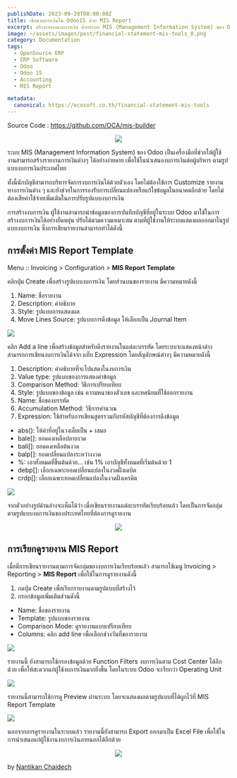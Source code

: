 ```yaml
---
publishDate: 2023-09-20T00:00:00Z
title: เขียนงบการเงินใน Odoo15 ด้วย MIS Report 
excerpt: สร้างรายงานงบการเงิน ด้วยระบบ MIS (Management Information System) ของ Odoo
image: ~/assets/images/post/financial-statement-mis-tools_0.png
category: Documentation
tags:
  - OpenSource ERP
  - ERP Software
  - Odoo
  - Odoo 15
  - Accounting
  - MIS Report

metadata:
  canonical: https://ecosoft.co.th/financial-statement-mis-tools
---
```


Source Code : https://github.com/OCA/mis-builder

<center>
<img src="https://miro.medium.com/v2/resize:fit:1100/format:webp/1*Jqr3LUFab8-wHH84SEXhGA.png">
</img>
</center>

ระบบ MIS (Management Information System) ของ Odoo เป็นเครื่องมือที่ช่วยให้ผู้ใช้งานสามารถสร้างรายงานการเงินต่างๆ ได้อย่างง่ายดาย เพื่อใช้ในนำเสนองบการเงินต่อผู้บริหาร ตามรูปแบบงบการเงินประเทศไทย

ทั้งนี้นักบัญชีสามารถบริหารจัดการงบการเงินได้ด้วยตัวเอง โดยไม่ต้องใช้การ Customize รายงานทางการเงินต่าง ๆ และยังช่วยในการรองรับการเปลี่ยนแปลงหรือแก้ไขข้อมูลในอนาคตอีกด้วย โดยไม่ต้องเสียค่าใช้จ่ายเพิ่มเติมในการปรับรูปแบบงบการเงิน

การสร้างงบการเงิน ผู้ใช้งานสามารถนำข้อมูลของการบันทึกบัญชีที่อยู่ในระบบ Odoo มาใช้ในการสร้างงบการเงินได้อย่างยืดหยุ่น ปรับได้ตามความเหมาะสม ตามที่ผู้ใช้งานให้ระบบแสดงผลออกมาในรูปแบบงบการเงิน ซึ่งการเขียนรายงานสามารถทำได้ดังนี้

## การตั้งค่า MIS Report Template

Menu :: Invoicing > Configuration > **MIS Report Template**

คลิกปุ่ม Create เพื่อสร้างรูปแบบงบการเงิน โดยส่วนบนของรายงาน มีความหมายดังนี้

1. Name: ชื่อรายงาน
2. Description: คำอธิบาย
3. Style: รูปแบบการแสดงผล
4. Move Lines Source: รูปแบบการดึงข้อมูล ให้เลือกเป็น Journal Item

<img src="https://miro.medium.com/v2/resize:fit:1400/format:webp/1*t3O9crU2h-RTXeMby7UqnA.png">
</img>

คลิก Add a line เพื่อสร้างข้อมูลสำหรับดึงรายงานในแต่ละบรรทัด โดยระบบจะแสดงหน้าต่าง สามารถการเขียนงบการเงินได้จาก แท็บ Expression โดยสัญลักษณ์ต่างๆ มีความหมายดังนี้

1. Description: คำอธิบายที่จะไปแสดงในงบการเงิน
2. Value type: รูปแบบของการแสดงค่าข้อมูล
3. Comparison Method: วิธีการเปรียบเทียบ
4. Style: รูปแบบของข้อมูล เช่น ความหนาของตัวเลข และทศนิยมที่ใช้ออกรายงาน
5. Name: ชื่อของบรรทัด
6. Accumulation Method: วิธีการคำนวณ
7. Expression: ใช้สำหรับการเขียนสูตรรวมกับรหัสบัญชีที่ต้องการดึงข้อมูล
  * abs(): ให้ค่าที่อยู่ในวงเล็บเป็น + เสมอ
  * bale[]: ยอดคงเหลือปลายงวด
  * bali[]: ยอดคงเหลือต้นงวด
  * balp[]: ยอดเปลี่ยนแปลงระหว่างงวด
  * %: เอาทั้งหมดที่ขึ้นต้นด้วย… เช่น 1% เอาบัญชีทั้งหมดที่เริ่มต้นด้วย 1
  * debp[]: เลือกเฉพาะยอดเปลี่ยนแปลงในงวดฝั่งเดบิต
  * crdp[]: เลือกเฉพาะยอดเปลี่ยนแปลงในงวดฝั่งเครดิต

<img src="https://miro.medium.com/v2/resize:fit:1400/format:webp/1*zB5RwMVGlTEqQI-to5IOtg.png">
</img>

จากตัวอย่างรูปด้านล่างจะเห็นได้ว่า เมื่อเขียนรายงานแต่ละบรรทัดเรียบร้อยแล้ว โดยเป็นการจัดกลุ่มตามรูปแบบงบการเงินของประเทศไทยที่ต้องการดูรายงาน
<center>
<img src="https://miro.medium.com/v2/resize:fit:1400/format:webp/1*Jt03HN5Wyamqgc283VjMTA.png">
</img>
</center>

## การเรียกดูรายงาน MIS Report

เมื่อมีการเขียนรายงานตามการจัดกลุ่มของงบการเงินเรียบร้อยแล้ว สามารถใช้เมนู Invoicing > Reporting > **MIS Report** เพื่อใช้ในการดูรายงานดังนี้

1. กดปุ่ม Create เพื่อเรียกรายงานตามรูปแบบที่สร้างไว้
2. กรอกข้อมูลเพิ่มเติมส่วนดังนี้
  * Name: ชื่อของรายงาน
  * Template: รูปแบบของรายงาน
  * Comparison Mode: ดูรายงานแบบเปรียบเทียบ
  * Columns: คลิก add line เพื่อเลือกช่วงวันที่ของรายงาน

<img src="https://miro.medium.com/v2/resize:fit:786/format:webp/1*yQbQ0l5Xl1tcMCUHRUYFpQ.png">
</img>

รายงานนี้ ยังสามารถใช้กรองข้อมูลด้วย Function Filters งบการเงินตาม Cost Center ได้อีกด้วย เพื่อให้สะดวกแก่ผู้ใช้งบการเงินมากยิ่งขึ้น โดยในระบบ Odoo จะเรียกว่า Operating Unit

<img src="https://miro.medium.com/v2/resize:fit:786/format:webp/1*-qQRLeTAWERoHRq6eSxVzg.png">
</img>

รายงานนี้สามารถใช้การดู Preview ผ่านระบบ โดยจะแสดงผลตามรูปแบบที่ได้ผูกไว้ที่ MIS Report Template

<img src="https://miro.medium.com/v2/resize:fit:786/format:webp/1*eu5TC_10PPG7ll1Dx06Vpg.png">
</img>

นอกจากการดูรายงานในระบบแล้ว รายงานนี้ยังสามารถ Export ออกมาเป็น Excel File เพื่อใช้ในการนำเสนอแก่ผู้ใช้งานงบการเงินภายนอกได้อีกด้วย

<center>
<img src="https://miro.medium.com/v2/resize:fit:640/format:webp/1*AxtEvVf7oBmnRb_e6JvYpw.png">
</img>
</center>

by <a href="https://medium.com/@nantikanc">Nantikan Chaidech</a>